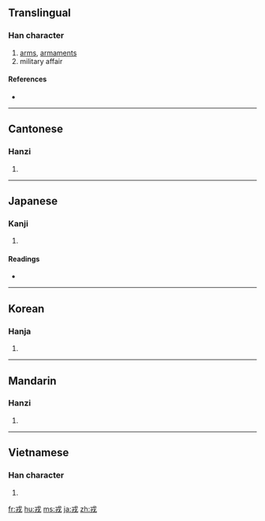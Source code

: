 ==Translingual==

===Han character===
{{Han char|rn=62|rad=戈|as=02|sn=6|four=5340<sub>0</sub>|canj=戈十 (IJ)}}

# [[arms]], [[armaments]]
# military affair

====References====
* {{Han ref|kx=0411.080|dkj=11539|dj=0752.120|hdz=21397.080|uh=620E|ud=25102|bh=A6A5|bd=42661}}

----

==Cantonese==

===Hanzi===
{{yue-hanzi|jyut=|y=yung4}}

# {{defn|Cantonese|sort=戈02}}

----

==Japanese==

===Kanji===
{{ja-kanji|grade=|rs=戈02}}

# {{defn|Japanese|sort=戈02}}

====Readings====
* {{ja-readings|on=[[じゅう]] (jū)|kun=[[つわもの]] (tsuwamono), [[えびす]] (ebisu)}}

----

==Korean==

===Hanja===
{{ko-hanja|hangeul=융|eumhun=|rv=yung|mr=yung|y=yung}}

# {{defn|Korean|sort=戈02}}

----

==Mandarin==

===Hanzi===
{{cmn-hanzi|pin=[[róng]] ([[reng1]])|wg=jung<sup>2</sup>}}

# {{defn|Mandarin|sort=戈02}}

----

==Vietnamese==

===Han character===
{{vi-hantu|[[nhung]], [[nhỏng]], [[nhong]], [[xong]]|rs=戈02}}

# {{defn|Vietnamese|sort=戈02}}

[[fr:戎]]
[[hu:戎]]
[[ms:戎]]
[[ja:戎]]
[[zh:戎]]